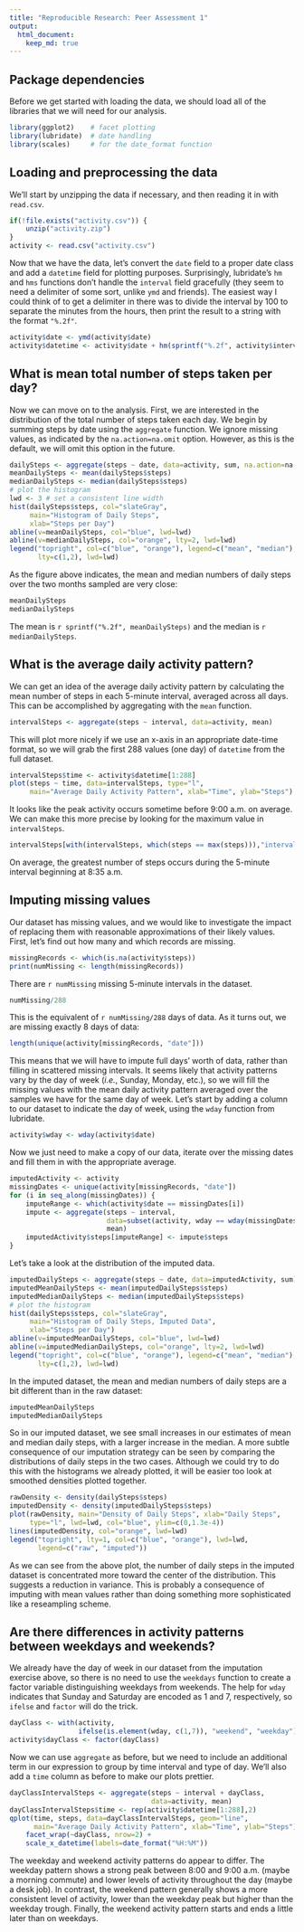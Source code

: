 ```yaml
---
title: "Reproducible Research: Peer Assessment 1"
output: 
  html_document:
    keep_md: true
---
```


## Package dependencies

Before we get started with loading the data, we should load all of the libraries that we will need for our analysis.

```r
library(ggplot2)    # facet plotting
library(lubridate)  # date handling
library(scales)     # for the date_format function
```

## Loading and preprocessing the data

We'll start by unzipping the data if necessary, and then reading it in with `read.csv`.

```r
if(!file.exists("activity.csv")) { 
    unzip("activity.zip")
}
activity <- read.csv("activity.csv")
```

Now that we have the data, let's convert the `date` field to a proper date class and add a `datetime` field for plotting purposes. Surprisingly, lubridate's `hm` and `hms` functions don't handle the `interval` field gracefully (they seem to need a delimiter of some sort, unlike `ymd` and friends). The easiest way I could think of to get a delimiter in there was to divide the interval by 100 to separate the minutes from the hours, then print the result to a string with the format `"%.2f"`.

```r
activity$date <- ymd(activity$date)
activity$datetime <- activity$date + hm(sprintf("%.2f", activity$interval/100))
```

## What is mean total number of steps taken per day?

Now we can move on to the analysis. First, we are interested in the distribution of the total number of steps taken each day. We begin by summing steps by date using the `aggregate` function. We ignore missing values, as indicated by the `na.action=na.omit` option. However, as this is the default, we will omit this option in the future.

```r
dailySteps <- aggregate(steps ~ date, data=activity, sum, na.action=na.omit)
meanDailySteps <- mean(dailySteps$steps)
medianDailySteps <- median(dailySteps$steps)
# plot the histogram
lwd <- 3 # set a consistent line width
hist(dailySteps$steps, col="slateGray", 
     main="Histogram of Daily Steps", 
     xlab="Steps per Day")
abline(v=meanDailySteps, col="blue", lwd=lwd)
abline(v=medianDailySteps, col="orange", lty=2, lwd=lwd)
legend("topright", col=c("blue", "orange"), legend=c("mean", "median"),
       lty=c(1,2), lwd=lwd)
```

As the figure above indicates, the mean and median numbers of daily steps over the two months sampled are very close:

```r
meanDailySteps
medianDailySteps
```

The mean is `r sprintf("%.2f", meanDailySteps)` and the median is `r medianDailySteps`.

## What is the average daily activity pattern?

We can get an idea of the average daily activity pattern by calculating the mean number of steps in each 5-minute interval, averaged across all days. This can be accomplished by aggregating with the `mean` function.

```r
intervalSteps <- aggregate(steps ~ interval, data=activity, mean)
```

This will plot more nicely if we use an x-axis in an appropriate date-time format, so we will grab the first 288 values (one day) of `datetime` from the full dataset.

```r
intervalSteps$time <- activity$datetime[1:288]
plot(steps ~ time, data=intervalSteps, type="l", 
     main="Average Daily Activity Pattern", xlab="Time", ylab="Steps")
```

It looks like the peak activity occurs sometime before 9:00 a.m. on average. We can make this more precise by looking for the maximum value in `intervalSteps`.

```r
intervalSteps[with(intervalSteps, which(steps == max(steps))),"interval"]
```

On average, the greatest number of steps occurs during the 5-minute interval beginning at 8:35 a.m.

## Imputing missing values

Our dataset has missing values, and we would like to investigate the impact of replacing them with reasonable approximations of their likely values. First, let's find out how many and which records are missing.

```r
missingRecords <- which(is.na(activity$steps))
print(numMissing <- length(missingRecords))
```

There are `r numMissing` missing 5-minute intervals in the dataset. 

```r
numMissing/288
```

This is the equivalent of `r numMissing/288` days of data. As it turns out, we are missing exactly 8 days of data:

```r
length(unique(activity[missingRecords, "date"]))
```

This means that we will have to impute full days' worth of data, rather than filling in scattered missing intervals. It seems likely that activity patterns vary by the day of week (*i.e.*, Sunday, Monday, etc.), so we will fill the missing values with the mean daily activity pattern averaged over the samples we have for the same day of week. Let's start by adding a column to our dataset to indicate the day of week, using the `wday` function from lubridate.

```r
activity$wday <- wday(activity$date)
```

Now we just need to make a copy of our data, iterate over the missing dates and fill them in with the appropriate average.

```r
imputedActivity <- activity
missingDates <- unique(activity[missingRecords, "date"])
for (i in seq_along(missingDates)) {
    imputeRange <- which(activity$date == missingDates[i])
    impute <- aggregate(steps ~ interval,
                        data=subset(activity, wday == wday(missingDates[i])), 
                        mean)
    imputedActivity$steps[imputeRange] <- impute$steps
}
```

Let's take a look at the distribution of the imputed data.

```r
imputedDailySteps <- aggregate(steps ~ date, data=imputedActivity, sum)
imputedMeanDailySteps <- mean(imputedDailySteps$steps)
imputedMedianDailySteps <- median(imputedDailySteps$steps)
# plot the histogram
hist(dailySteps$steps, col="slateGray", 
     main="Histogram of Daily Steps, Imputed Data", 
     xlab="Steps per Day")
abline(v=imputedMeanDailySteps, col="blue", lwd=lwd)
abline(v=imputedMedianDailySteps, col="orange", lty=2, lwd=lwd)
legend("topright", col=c("blue", "orange"), legend=c("mean", "median"),
       lty=c(1,2), lwd=lwd)
```

In the imputed dataset, the mean and median numbers of daily steps are a bit different than in the raw dataset:

```r
imputedMeanDailySteps
imputedMedianDailySteps
```

So in our imputed dataset, we see small increases in our estimates of mean and median daily steps, with a larger increase in the median. A more subtle consequence of our imputation strategy can be seen by comparing the distributions of daily steps in the two cases. Although we could try to do this with the histograms we already plotted, it will be easier too look at smoothed densities plotted together.

```r
rawDensity <- density(dailySteps$steps)
imputedDensity <- density(imputedDailySteps$steps)
plot(rawDensity, main="Density of Daily Steps", xlab="Daily Steps",
     type="l", lwd=lwd, col="blue", ylim=c(0,1.3e-4))
lines(imputedDensity, col="orange", lwd=lwd)
legend("topright", lty=1, col=c("blue", "orange"), lwd=lwd, 
       legend=c("raw", "imputed"))
```

As we can see from the above plot, the number of daily steps in the imputed dataset is concentrated more toward the center of the distribution. This suggests a reduction in variance. This is probably a consequence of imputing with mean values rather than doing something more sophisticated like a reseampling scheme.

## Are there differences in activity patterns between weekdays and weekends?

We already have the day of week in our dataset from the imputation exercise above, so there is no need to use the `weekdays` function to create a factor variable distinguishing weekdays from weekends. The help for `wday` indicates that Sunday and Saturday are encoded as 1 and 7, respectively, so `ifelse` and `factor` will do the trick.

```r
dayClass <- with(activity, 
                 ifelse(is.element(wday, c(1,7)), "weekend", "weekday"))
activity$dayClass <- factor(dayClass)
```

Now we can use `aggregate` as before, but we need to include an additional term in our expression to group by time interval and type of day. We'll also add a `time` column as before to make our plots prettier.

```r
dayClassIntervalSteps <- aggregate(steps ~ interval + dayClass, 
                                   data=activity, mean)
dayClassIntervalSteps$time <- rep(activity$datetime[1:288],2)
qplot(time, steps, data=dayClassIntervalSteps, geom="line", 
      main="Average Daily Activity Pattern", xlab="Time", ylab="Steps") + 
    facet_wrap(~dayClass, nrow=2) + 
    scale_x_datetime(labels=date_format("%H:%M"))
```

The weekday and weekend activity patterns do appear to differ. The weekday pattern shows a strong peak between 8:00 and 9:00 a.m. (maybe a morning commute) and lower levels of activity throughout the day (maybe a desk job). In contrast, the weekend pattern generally shows a more consistent level of activity, lower than the weekday peak but higher than the weekday trough. Finally, the weekend activity pattern starts and ends a little later than on weekdays.